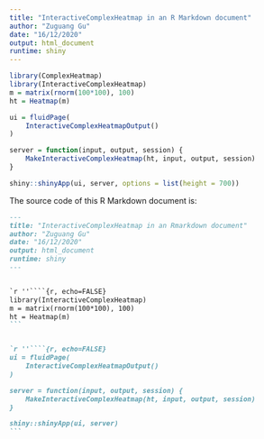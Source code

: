 ```yaml
---
title: "InteractiveComplexHeatmap in an R Markdown document"
author: "Zuguang Gu"
date: "16/12/2020"
output: html_document
runtime: shiny
---
```



```r
library(ComplexHeatmap)
library(InteractiveComplexHeatmap)
m = matrix(rnorm(100*100), 100)
ht = Heatmap(m)
```


```r
ui = fluidPage(
    InteractiveComplexHeatmapOutput()
)

server = function(input, output, session) {
    MakeInteractiveComplexHeatmap(ht, input, output, session)
}

shiny::shinyApp(ui, server, options = list(height = 700))
```


The source code of this R Markdown document is:

````markdown
---
title: "InteractiveComplexHeatmap in an Rmarkdown document"
author: "Zuguang Gu"
date: "16/12/2020"
output: html_document
runtime: shiny
---


`r ''````{r, echo=FALSE}
library(InteractiveComplexHeatmap)
m = matrix(rnorm(100*100), 100)
ht = Heatmap(m)
```


`r ''````{r, echo=FALSE}
ui = fluidPage(
    InteractiveComplexHeatmapOutput()
)

server = function(input, output, session) {
    MakeInteractiveComplexHeatmap(ht, input, output, session)
}

shiny::shinyApp(ui, server)
```
````
